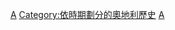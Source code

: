 {{Commonscat|Austria by year}}

[[Category:各年份各國|A]]
[[Category:依時期劃分的奧地利歷史|Category:依時期劃分的奧地利歷史]]
[[Category:依年份劃分的歐洲|A]]